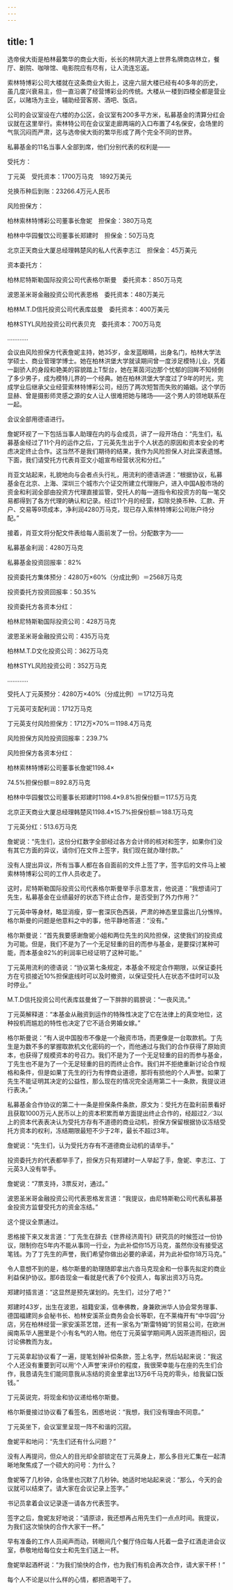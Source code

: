 ```yaml
---
---
---
```

title: 1
---




选帝侯大街是柏林最繁华的商业大街，长长的林阴大道上世界名牌商店林立，餐厅、剧院、咖啡馆、电影院应有尽有，让人流连忘返。

索林特博彩公司大楼就在这条商业大街上，这座六层大楼已经有40多年的历史，虽几度兴衰易主，但一直沿袭了经营博彩业的传统。大楼从一楼到四楼全都是营业区，以赌场为主业，辅助经营客房、酒吧、饭店。

公司的会议室设在六楼的办公区，会议室有200多平方米，私募基金的清算分红会议就在这里举行。索林特公司在会议室走廊两端的入口布置了4名保安，会场里的气氛沉闷而严肃，这与选帝侯大街的繁华形成了两个完全不同的世界。

私募基金的11名当事人全部到席，他们分别代表的权利是——

受托方：

丁元英　受托资本：1700万马克　1892万美元

兑换币种后到账：23266.4万元人民币

风险担保方：

柏林索林特博彩公司董事长詹妮　担保金：380万马克

柏林中华园餐饮公司董事长郑建时　担保金：50万马克

北京正天商业大厦总经理韩楚风的私人代表李志江　担保金：45万美元

资本委托方：

柏林尼特斯勒国际投资公司代表格尔斯曼　委托资本：850万马克

波恩圣米哥金融投资公司代表恩格　委托资本：480万美元

柏林M.T.D信托投资公司代表库兹曼　委托资本：400万美元

柏林STYL风险投资公司代表贝克　委托资本：700万马克

…………

会议由风险担保方代表詹妮主持，她35岁，金发蓝眼睛，出身名门，柏林大学法学硕士、商业管理学博士。她在柏林洪堡大学就读期间曾一度涉足模特儿业，凭着一副骄人的身段和艳美的容貌踏上T型台，她在莱茵河边那个忧郁的回眸不知倾倒了多少男子，成为模特儿界的一个经典。她在柏林洪堡大学度过了9年的时光，完成学业后继承父业经营索林特博彩公司，经历了两次短暂而失败的婚姻。这个学历显赫、曾是摄影师灵感之源的女人让人很难把她与赌场——这个男人的领地联系在一起。

会议全部用德语进行。

詹妮环视了一下包括当事人助理在内的与会成员，讲了一段开场白：“先生们，私募基金经过了11个月的运作之后，丁元英先生出于个人状态的原因和资本安全的考虑决定终止合作。这当然不是我们期待的结果，我作为风险担保人对此深表遗憾。下面，我们请受托方代表肖亚文小姐宣布经营状况和分红。”

肖亚文站起来，礼貌地向与会者点头行礼，用流利的德语讲道：“根据协议，私募基金在北京、上海、深圳三个城市六个证交所建立代理账户，进入中国A股市场的资金和利润全部由投资方代理直接监管，受托人的每一道指令和投资方的每一笔交易都得到了各方代理的确认和记录。经过11个月的经营，扣除兑换币种、汇款、开户、交易等9项成本，净利润4280万马克，现已存入索林特博彩公司账户待分配。”

接着，肖亚文将分配文件表给每人面前发了一份。分配数字为——

私募基金利润：4280万马克

私募基金投资回报率：82%

投资委托方集体预分：4280万×60%（分成比例）＝2568万马克

投资委托方投资回报率：50.35%

投资委托方各资本分红：

柏林尼特斯勒国际投资公司：428万马克

波恩圣米哥金融投资公司：435万马克

柏林M.T.D文化投资公司：362万马克

柏林STYL风险投资公司：352万马克

…………

受托人丁元英预分：4280万×40%（分成比例）＝1712万马克

丁元英可支配利润：1712万马克

丁元英支付风险担保方：1712万×70%＝1198.4万马克

风险担保方风险投资回报率：239.7%

风险担保方各资本分红：

柏林索林特博彩公司董事长詹妮1198.4×

74.5%担保份额＝892.8万马克

柏林中华园餐饮公司董事长郑建时1198.4×9.8%担保份额＝117.5万马克

北京正天商业大厦总经理韩楚风1198.4×15.7%担保份额＝188.1万马克

丁元英分红：513.6万马克

詹妮说：“先生们，这份分红数字全部经过各方会计师的核对和签字，如果你们没有其它方面的异议，请你们在文件上签字，我们现在就办理付款。”

没有人提出异议，所有当事人都在各自面前的文件上签了字，签字后的文件马上被索林特博彩公司的工作人员收走了。

这时，尼特斯勒国际投资公司代表格尔斯曼举手示意发言，他说道：“我想请问丁先生，私募基金在业绩最好的状态下终止合作，是否受到了外力作用？”

丁元英中等身材，略显消瘦，穿一套深灰色西装，严肃的神态里显露出几分憔悴。格尔斯曼的问题是他意料之中的事，他平静地答道：“没有。”

格尔斯曼说：“首先我要感谢詹妮小姐和两位先生的风险担保，这使我们的投资成为可能。但是，我们不是为了一个无足轻重的目的而参与基金，是要探讨某种可能，而本基金82%的利润率已经证明了这种可能。”

丁元英用流利的德语说：“协议第七条规定，本基金不规定合作期限，以保证委托方在亏损接近10%担保底线时可以及时撤资，以保证受托人在状态不佳时可以及时停业。”

M.T.D信托投资公司代表库兹曼耸了一下胖胖的肩膀说：“一夜风流。”

丁元英解释道：“本基金从融资到运作的特殊性决定了它在法律上的真空地位，这种投机而尴尬的特性也决定了它不适合男婚女嫁。”

格尔斯曼说：“有人说中国股市不像是一个融资市场，而更像是一台取款机。丁先生是为数不多的掌握取款机文化密码的一个，而他通过与我们的合作获得了原始资本，也获得了规模资本的号召力。我们不是为了一个无足轻重的目的而参与基金，丁先生也不是为了一个无足轻重的目的而终止合作。我们并不拒绝重新讨论合作规格和条件，但是如果丁先生的行为有悖商业道德，那将有损他的个人声誉。如果丁先生不能证明其决定的公益性，那么现在的情况完全适用第二十一条款，我提议进行表决。”

私募基金合作协议的第二十一条是担保条件条款，原文为：受托方在盈利前景看好且获取1000万元人民币以上的资本积累而单方面提出终止合作的，经超过2／3以上的资本代表表决认为受托方存有不道德的商业动机，担保方保留根据协议冻结受托方资本的权利，冻结期限最短不少于2年，最长不超过3年。

詹妮说：“先生们，认为受托方存有不道德商业动机的请举手。”

投资委托方的代表都举手了，担保方只有郑建时一人举起了手，詹妮、李志江、丁元英3人没有举手。

詹妮说：“7票支持，3票反对，通过。”

波恩圣米哥金融投资公司代表恩格发言道：“我提议，由尼特斯勒公司代表私募基金投资方监督受托方的资金冻结。”

这个提议全票通过。

恩格接下来又发言道：“丁先生在辞去《世界经济周刊》研究员的时候签过一份协议，限制你在5年内不能从事同一行业，为此补偿你15万马克，虽然你没有接受这笔钱。为了丁先生的声誉，我们希望你做出必要的承诺，并为此补偿你18万马克。”

令人意想不到的是，格尔斯曼的助理随即拿出六沓马克现金和一份事先拟定的商业利益保护协议。那6沓现金一看就是代表了6个投资人，每家出资3万马克。

郑建时插言道：“这显然是预先谋划的。先生们，过分了吧？”

郑建时43岁，出生在波恩，祖籍安溪，信奉佛教，身兼欧洲华人协会常务理事、德国福建同乡会秘书长、柏林安溪茶业商务会会长等职，在不莱梅开有“中华园”分店，另在柏林经营一家安溪茶艺馆，还有一家名为“斯雷特姆”的贸易公司，在欧洲闽南系华人圈里是个小有名气的人物。他在丁元英留学期间两人因茶道而相识，因讨论佛教而为友。

丁元英拿起协议看了一遍，提笔划掉补偿条款，签上名字，然后站起来说：“我这个人还没有重要到可以用‘个人声誉’来评价的程度，我很荣幸能与在座的先生们合作，我恳请先生们能同意我从冻结的资金里拿出13万6千马克的零头，给我留口饭钱。”

丁元英说完，将现金和协议递给格尔斯曼。

格尔斯曼接过协议看了看签名，困惑地说：“我想，我们没有理由不同意。”

丁元英坐下，会议室里呈现一阵不和谐的沉寂。

詹妮平和地问：“先生们还有什么问题？”

没有人再提问，但众人的目光却全部锁定在丁元英身上，那么多目光汇集在一起清晰地聚焦成了一个硕大的问号：为什么？

詹妮等了几秒钟，会场里也沉默了几秒钟。她适时地站起来说：“那么，今天的会议就可以结束了。请大家在会议记录上签字。”

书记员拿着会议记录逐一请各方代表签字。

签字之后，詹妮友好地说：“请原谅，我还想再占用先生们一点点时间。我提议，为我们这次愉快的合作大家干一杯。”

早有准备的工作人员闻声而动，转眼间几个餐厅侍应每人托着一盘子红酒走进会议室，恭敬地给每位女士和先生们送上一杯。

詹妮举起酒杯说：“为我们愉快的合作，也为我们有机会再次合作，请大家干杯！”

每个人不论是以什么样的心情，都把酒喝干了。